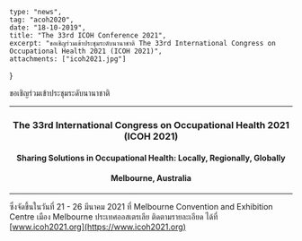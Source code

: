 	type: "news",
	tag: "acoh2020",
	date: "18-10-2019",
	title: "The 33rd ICOH Conference 2021",
	excerpt: "ขอเชิญร่วมเข้าประชุมระดับนานาชาติ The 33rd International Congress on Occupational Health 2021 (ICOH 2021)",
	attachments: ["icoh2021.jpg"]
}

ขอเชิญร่วมเข้าประชุมระดับนานาชาติ

---

<center><h3>The 33rd International Congress on Occupational Health 2021 (ICOH 2021)</h3></center>
<center><h4>Sharing Solutions in Occupational Health: Locally, Regionally, Globally</h4></center>
<center><h4>Melbourne, Australia</h4></center>

---

ซึ่งจัดขึ้นในวันที่ 21 - 26 มีนาคม 2021 ที่ Melbourne Convention and Exhibition Centre เมือง Melbourne ประเทศออสเตรเลีย
ติดตามรายละเอียด ได้ที่ [www.icoh2021.org](https://www.icoh2021.org)